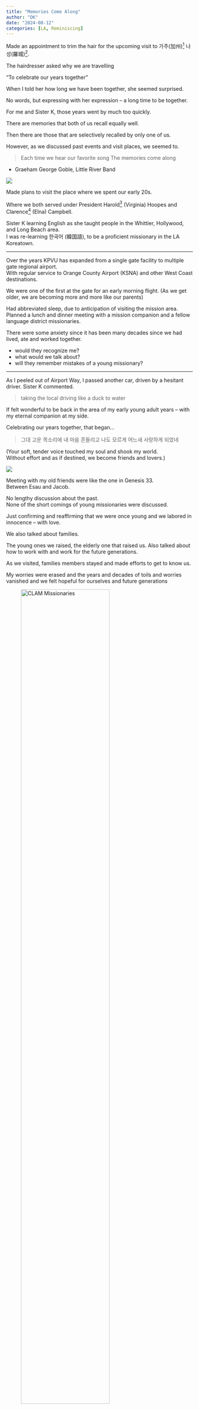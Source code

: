 ```yaml
---
title: "Memories Come Along"
author: "DK"
date: "2024-08-12"
categories: [LA, Reminiscing]
---
```


Made an appointment to trim the hair for the upcoming visit to 가주(加州)[^1] 나성(羅城)[^2].

[^1]: 加利福尼亞州

[^2]: 羅省枝利

The hairdresser asked why we are travelling

"To celebrate our years together"

When I told her how long we have been together, she seemed surprised.

No words, but expressing with her expression -- a long time to be together.

For me and Sister K, those years went by much too quickly.

There are memories that both of us recall equally well.

Then there are those that are selectively recalled by only one of us.

However, as we discussed past events and visit places, we seemed to.

> Each time we hear our favorite song The memories come along

-   Graeham George Goble, Little River Band

![](20240822_201014.jpg)

Made plans to visit the place where we spent our early 20s.

Where we both served under President Harold[^3] (Virginia) Hoopes and Clarence[^4] (Elna) Campbell.

[^3]: https://ancestors.familysearch.org/en/KWCC-FS1/harold-whitney-hoopes-1916-1985

[^4]: https://www.legacy.com/us/obituaries/saltlaketribune/name/clarence-campbell-obituary?id=28462548

Sister K learning English as she taught people in the Whittier, Hollywood, and Long Beach area.\
I was re-learning 한국어 (韓国語), to be a proficient missionary in the LA Koreatown.

------------------------------------------------------------------------

Over the years KPVU has expanded from a single gate facility to multiple gate regional airport.\
With regular service to Orange County Airport (KSNA) and other West Coast destinations.

We were one of the first at the gate for an early morning flight. (As we get older, we are becoming more and more like our parents)

Had abbreviated sleep, due to anticipation of visiting the mission area. Planned a lunch and dinner meeting with a mission companion and a fellow language district missionaries.

There were some anxiety since it has been many decades since we had lived, ate and worked together.

-   would they recognize me?
-   what would we talk about?
-   will they remember mistakes of a young missionary?

------------------------------------------------------------------------

As I peeled out of Airport Way, I passed another car, driven by a hesitant driver. Sister K commented.

> taking the local driving like a duck to water

If felt wonderful to be back in the area of my early young adult years -- with my eternal companion at my side.

Celebrating our years together, that began...

> 그대 고운 목소리에 내 마음 흔들리고 나도 모르게 어느새 사랑하게 되었네

(Your soft, tender voice touched my soul and shook my world.\
Without effort and as if destined, we become friends and lovers.)

![](20240819_090720.jpg)

Meeting with my old friends were like the one in Genesis 33.\
Between Esau and Jacob.

No lengthy discussion about the past.\
None of the short comings of young missionaries were discussed.

Just confirming and reaffirming that we were once young and we labored in innocence -- with love.

We also talked about families.

The young ones we raised, the elderly one that raised us. Also talked about how to work with and work for the future generations.

As we visited, families members stayed and made efforts to get to know us.

My worries were erased and the years and decades of toils and worries vanished and we felt hopeful for ourselves and future generations

![CLAM Missionaries](IMG_20240819_183618.jpg){width="75%"}

As we returned home, Sister K and I agreed that this was one of the best vacations of our lives.

We also reminded ourselves that,

> I said to myself when we're old We'll go dancing in the dark Walking through the park and reminiscing

## Reminiscing

by Graeham George Goble of Little River Band

Friday night, it was late, I was walking you home We got down to the gate and I was dreaming of the night

Would it turn out right How to tell you girl I want to build my world around you Tell you that it's true I want to make you understand I'm talkin' about a lifetime plan That's the way it began, we were hand in hand Glenn Miller's Band was better than before We yelled and screamed for more And the Porter tunes (Night and Day)

Made us dance across the room It ended all too soon And on the way back home I promised you'd never be alone

Hurry, don't be late, I can hardly wait I said to myself when we're old We'll go dancing in the dark Walking through the park and reminiscing

## 사랑하는 이에게

정태춘 박은옥

그대 고운 목소리에 내 마음 흔들리고 나도 모르게 어느새 사랑하게 되었네

깊은 밤에도 잠 못 들고 그대 모습만 떠올라 사랑은 이렇게 말없이 와서 내 온 마음을 사로잡네

음 달빛 밝은 밤이면 음 그리움도 깊어 어이 홀로 새울까 견디기 힘든 이 밤

그대 오소서 이 밤길로 달빛 아래 고요히 떨리는 내 손을 잡아주오 내 더운 가슴 안아 주오

### Google Translation

My heart sways at your beautiful voice I fell in love without even realizing it

Even in the deep night, I can't sleep, and only your image comes to mind Love comes silently like this and captures my whole heart

Um, on a moonlit night Um, the longing deepens

Why should I stay up all night alone, this night is hard to bear Come, you, on this night road, quietly under the moonlight

Take my trembling hand, embrace my warm heart Here is the English translation of the song:

------------------------------------------------------------------------

### Open AI

**To the One I Love** by Jeong Tae-chun and Park Eun-ok

Your beautiful voice stirs my heart,\
And without even realizing it, I have come to love you.

Even in the deep night, I cannot sleep, only your image comes to mind.\
Love comes silently like this, and takes over my entire heart.

Hmm, on nights when the moonlight is bright,\
Hmm, the longing deepens.

How can I spend the night alone? This unbearable night.\
Come to me, down this moonlit path, quietly.\
Hold my trembling hand, embrace my warm heart.

------------------------------------------------------------------------

This song expresses deep love and longing, beautifully portraying the emotions of being in love under the serene light of the moon.
